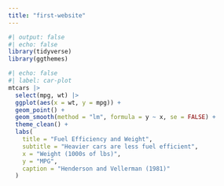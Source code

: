 ```yaml
---
title: "first-website"
---
```

```r
#| output: false
#| echo: false
library(tidyverse)
library(ggthemes)
```

```r
#| echo: false
#| label: car-plot
mtcars |>
  select(mpg, wt) |>
  ggplot(aes(x = wt, y = mpg)) +
  geom_point() +
  geom_smooth(method = "lm", formula = y ~ x, se = FALSE) +
  theme_clean() + 
  labs(
    title = "Fuel Efficiency and Weight",
    subtitle = "Heavier cars are less fuel efficient",
    x = "Weight (1000s of lbs)",
    y = "MPG",
    caption = "Henderson and Vellerman (1981)"
  )
```
